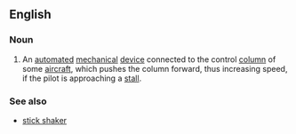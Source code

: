{{wikipedia}}
==English==
===Noun===
{{en-noun}}
# {{context|aviation|lang=en}} An [[automated]] [[mechanical]] [[device]] connected to the control [[column]] of some [[aircraft]], which pushes the column forward, thus increasing speed, if the pilot is approaching a [[stall]].
===See also===
*[[stick shaker]]